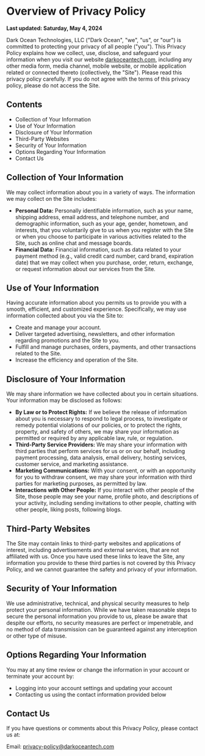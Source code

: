 
# **Overview of Privacy Policy**

**Last updated: Saturday, May 4, 2024**

Dark Ocean Technologies, LLC ("Dark Ocean", "we", "us", or "our") is committed to protecting your privacy of all people ("you"). This Privacy Policy explains how we collect, use, disclose, and safeguard your information when you visit our website [darkoceantech.com](http://darkoceantech.com), including any other media form, media channel, mobile website, or mobile application related or connected thereto (collectively, the "Site"). Please read this privacy policy carefully. If you do not agree with the terms of this privacy policy, please do not access the Site.
## Contents

- Collection of Your Information
- Use of Your Information
- Disclosure of Your Information
- Third-Party Websites
- Security of Your Information
- Options Regarding Your Information
- Contact Us

## Collection of Your Information

We may collect information about you in a variety of ways. The information we may collect on the Site includes:

- **Personal Data:** Personally identifiable information, such as your name, shipping address, email address, and telephone number, and demographic information, such as your age, gender, hometown, and interests, that you voluntarily give to us when you register with the Site or when you choose to participate in various activities related to the Site, such as online chat and message boards.
- **Financial Data:** Financial information, such as data related to your payment method (e.g., valid credit card number, card brand, expiration date) that we may collect when you purchase, order, return, exchange, or request information about our services from the Site.

## Use of Your Information

Having accurate information about you permits us to provide you with a smooth, efficient, and customized experience. Specifically, we may use information collected about you via the Site to:

- Create and manage your account.
- Deliver targeted advertising, newsletters, and other information regarding promotions and the Site to you.
- Fulfill and manage purchases, orders, payments, and other transactions related to the Site.
- Increase the efficiency and operation of the Site.

## Disclosure of Your Information

We may share information we have collected about you in certain situations. Your information may be disclosed as follows:

- **By Law or to Protect Rights:** If we believe the release of information about you is necessary to respond to legal process, to investigate or remedy potential violations of our policies, or to protect the rights, property, and safety of others, we may share your information as permitted or required by any applicable law, rule, or regulation.
- **Third-Party Service Providers:** We may share your information with third parties that perform services for us or on our behalf, including payment processing, data analysis, email delivery, hosting services, customer service, and marketing assistance.
- **Marketing Communications:** With your consent, or with an opportunity for you to withdraw consent, we may share your information with third parties for marketing purposes, as permitted by law.
- **Interactions with Other People:** If you interact with other people of the Site, those people may see your name, profile photo, and descriptions of your activity, including sending invitations to other people, chatting with other people, liking posts, following blogs.

## Third-Party Websites

The Site may contain links to third-party websites and applications of interest, including advertisements and external services, that are not affiliated with us. Once you have used these links to leave the Site, any information you provide to these third parties is not covered by this Privacy Policy, and we cannot guarantee the safety and privacy of your information.

## Security of Your Information

We use administrative, technical, and physical security measures to help protect your personal information. While we have taken reasonable steps to secure the personal information you provide to us, please be aware that despite our efforts, no security measures are perfect or impenetrable, and no method of data transmission can be guaranteed against any interception or other type of misuse.

## Options Regarding Your Information

You may at any time review or change the information in your account or terminate your account by:

- Logging into your account settings and updating your account
- Contacting us using the contact information provided below

## Contact Us

If you have questions or comments about this Privacy Policy, please contact us at:

Email: privacy-policy@darkoceantech.com
